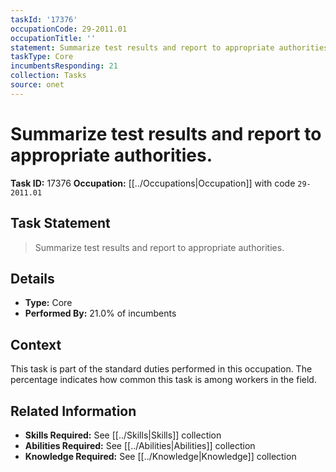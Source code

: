 ```yaml
---
taskId: '17376'
occupationCode: 29-2011.01
occupationTitle: ''
statement: Summarize test results and report to appropriate authorities.
taskType: Core
incumbentsResponding: 21
collection: Tasks
source: onet
---
```

# Summarize test results and report to appropriate authorities.

**Task ID:** 17376
**Occupation:** [[../Occupations|Occupation]] with code `29-2011.01`

## Task Statement

> Summarize test results and report to appropriate authorities.

## Details

- **Type:** Core
- **Performed By:** 21.0% of incumbents

## Context

This task is part of the standard duties performed in this occupation. The percentage indicates how common this task is among workers in the field.

## Related Information

- **Skills Required:** See [[../Skills|Skills]] collection
- **Abilities Required:** See [[../Abilities|Abilities]] collection
- **Knowledge Required:** See [[../Knowledge|Knowledge]] collection

